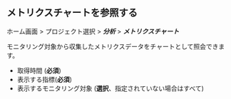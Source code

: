 ## メトリクスチャートを参照する

ホーム画面 > プロジェクト選択 > **_分析_** > **_メトリクスチャート_**

モニタリング対象から収集したメトリクスデータをチャートとして照会できます。

<ProdImg img='metrics-chart-example-01.png' desc='' />

-   取得時間 (**必須**)
-   表示する指標(**必須**)
-   表示するモニタリング対象 (**選択**、指定されていない場合はすべて)

